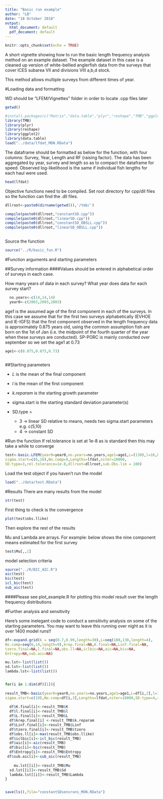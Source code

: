 ```yaml
---
title: "Basic run example"
author: "LB"
date: "18 October 2018"
output:
  html_document: default
  pdf_document: default
---
```


```r
knitr::opts_chunk$set(echo = TRUE)
```

A short vignette showing how to run the basic length frequency analysis method on an example dataset.  The example dataset in this case is a cleaned up version of white-bellied anglerfish data from the surveys that cover ICES subarea VII and divisions VIII a,b,d stock.

This method allows multiple surveys from different times of year.


#Loading data and formatting

WD should be "LFEM/Vignettes" folder in order to locate .cpp files later
```r
getwd()

```
```r

#install.packages(c("Matrix","data.table","plyr","reshape","TMB","ggplot2"))
library(TMB) 
library(plyr)
library(reshape)
library(ggplot2)
library(data.table) 
load("../data/lfdat_MON.RData")
```
The dataframe should be formatted as below for the function, with four columns: Survey, Year, Length and RF (raising factor).  The data has been aggregated by year, survey and length so as to compact the dataframe for speed. Observed log-likelihood is the same if individual fish lengths for each haul were used.

```r
head(lfdat)
```

Objective functions need to be compiled. Set root directory for cpp/dll files so the function can find the .dll files.

```r

dllroot<-paste0(dirname(getwd()),'/tmb/')
```

```r
compile(paste0(dllroot,"constantSD.cpp"))
compile(paste0(dllroot,"linearSD.cpp"))
compile(paste0(dllroot,"constantSD_OBSLL.cpp"))
compile(paste0(dllroot,"linearSD_OBSLL.cpp"))
  
```

Source the function
```r

source("../R/basic_fun.R")

```
  
#Function arguments and starting parameters

##Survey information
####Values should be entered in alphabetical order of surveys in each case.

How many years of data in each survey?  What year does data for each survey start?   
```r
  no.years<-c(14,14,14) 
  year0<-c(2003,2003,2003)
```

age1 is the assumed age of the first component in each of the surveys.  In this case we assume that for the first two surveys alphabetically (EVHOE and IE-IGFS) that the first component observed in the length frequency data is approximately 0.875 years old, using the common assumption fish are born on the 1st of Jan (i.e.  the midpoint of the fourth quarter of the year when these surveys are conducted).  SP-PORC is mainly conducted over september so we set the age1 at 0.73 

```r
age1<-c(0.875,0.875,0.73) 
    
```
  
##Starting parameters

* *L* is the mean of the final component

* *l* is the mean of the first component

* *k.reparam* is the starting growth parameter

* sigma.start is the starting standard deviation parameter(s)

* SD.type =
    + 3 -> linear SD relative to means, needs two sigma.start parameters e.g. c(5,10)
    + 4 -> constant SD
  
#Run the function
If rel.tolerance is set at 1e-8 as is standard then this may take a while to converge

```r

test<-basic.LFEM(year0=year0,no.years=no.years,age1=age1,L=(130),l=16,k.reparam=0.83,
sigma.start=c(6,10),No.comp=9,Lengths=lfdat,niter=10000,
SD.type=3,rel.tolerance=1e-8,dllroot=dllroot,sub.Obs.lim = 100)

```

Load the test object if you haven't run the model
```r
load("../data/test.RData")
```

#Results
There are many results from the model
```r
str(test)
```
First thing to check is the convergence
```r
plot(test$obs.llike)

```

Then explore the rest of the results

Mu and Lambda are arrays.  For example: below shows the nine component means estimated for the first survey


```r
test$Mu[,,1]
```

model selection criteria
```r

source("../R/BIC_AIC.R")
aic(test)
bic(test)
icl_bic(test)
sub_aic(test)


```

####Please see plot_example.R for plotting this model result over the length frequency distributions

#Further analysis and sensitivity

Here's some inelegant code to conduct a sensitivity analysis on some of the starting parameters.  You may want to leave this running over night as it is over 1400 model runs!!

```r
df<-expand.grid(k = seq(0.7,0.99,length=30),L=seq(100,130,length=4),
No.comp=seq(6,14,length=9),krep.final=NA,K.final=NA,Linf.final=NA,
tzero.final=NA,l.final=NA,obs.ll=NA,iclbic=NA,aic=NA,bic=NA,
Entropy=NA,sub.aic=NA)

mu.lst<-list(list())
sd.lst<-list(list())
lambda.lst<-list(list())


for(i in 1:dim(df)[1]){
  
result_TMB<-basic(year0=year0,no.years=no.years,age1=age1,L=df[i,2],l=16,k.reparam=df[i,1],
sigma.start=c(10),No.comp=df[i,3],Lengths=lfdat,niter=10000,SD.type=4,rel.tolerance=1e-8)
  
  df$K.final[i]<-result_TMB$K 
  df$l.final[i]<-result_TMB$l
  df$L.final[i]<-result_TMB$L
  df$krep.final[i] <-result_TMB$k.reparam 
  df$Linf.final[i]<-result_TMB$Linf
  df$tzero.final[i]<-result_TMB$tzero
  df$obs.ll[i]<-max(result_TMB$obs.llike)
  df$iclbic[i]<-icl_bic(result_TMB)
  df$aic[i]<-aic(result_TMB)
  df$bic[i]<-bic(result_TMB)
  df$Entropy[i]<-result_TMB$Entropy
 df$sub.aic[i]<-sub_aic(result_TMB)
  
    mu.lst[[i]]<-result_TMB$Mu
  sd.lst[[i]]<-result_TMB$Sd
  lambda.lst[[i]]<-result_TMB$Lambda
}


save(ls(),file="constantSDsensruns_MON.RData")

```








